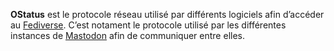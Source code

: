 '''OStatus''' est le protocole réseau utilisé par différents logiciels afin d’accéder au [[Fediverse]]. C’est notament le protocole utilisé par les différentes instances de [[Mastodon]] afin de communiquer entre elles.